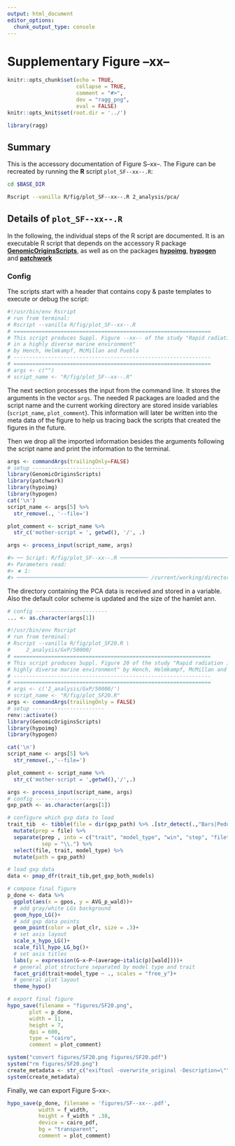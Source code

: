 ```yaml
---
output: html_document
editor_options:
  chunk_output_type: console
---
```

# Supplementary Figure --xx--

```r
knitr::opts_chunk$set(echo = TRUE,
                      collapse = TRUE,
                      comment = "#>",
                      dev = "ragg_png",
                      eval = FALSE)
knitr::opts_knit$set(root.dir = '../')

library(ragg)
```

## Summary

This is the accessory documentation of Figure S--xx--.
The Figure can be recreated by running the **R** script `plot_SF--xx--.R`:

```sh
cd $BASE_DIR

Rscript --vanilla R/fig/plot_SF--xx--.R 2_analysis/pca/

```

## Details of `plot_SF--xx--.R`

In the following, the individual steps of the R script are documented.
It is an executable R script that depends on the accessory R package [**GenomicOriginsScripts**](https://k-hench.github.io/GenomicOriginsScripts), as well as on the packages [**hypoimg**](https://k-hench.github.io/hypoimg), [**hypogen**](https://k-hench.github.io/hypogen) and [**patchwork**](https://patchwork.data-imaginist.com/)

### Config

The scripts start with a header that contains copy & paste templates to execute or debug the script:

```r
#!/usr/bin/env Rscript
# run from terminal:
# Rscript --vanilla R/fig/plot_SF--xx--.R
# ===============================================================
# This script produces Suppl. Figure --xx-- of the study "Rapid radiation
# in a highly diverse marine environment"
# by Hench, Helmkampf, McMillan and Puebla
# ---------------------------------------------------------------
# ===============================================================
# args <- c("")
# script_name <- "R/fig/plot_SF--xx--.R"
```

The next section processes the input from the command line.
It stores the arguments in the vector `args`.
The needed R packages are loaded and the script name and the current working directory are stored inside variables (`script_name`, `plot_comment`).
This information will later be written into the meta data of the figure to help us tracing back the scripts that created the figures in the future.

Then we drop all the imported information besides the arguments following the script name and print the information to the terminal.

```r
args <- commandArgs(trailingOnly=FALSE)
# setup -----------------------
library(GenomicOriginsScripts)
library(patchwork)
library(hypoimg)
library(hypogen)
cat('\n')
script_name <- args[5] %>%
  str_remove(., '--file=')

plot_comment <- script_name %>%
  str_c('mother-script = ', getwd(), '/', .)

args <- process_input(script_name, args)
```

```r
#> ── Script: R/fig/plot_SF--xx--.R ────────────────────────────────────────────
#> Parameters read:
#> ★ 1:
#> ────────────────────────────────────────── /current/working/directory ──
```

The directory containing the PCA data is received and stored in a variable.
Also the default color scheme is updated and the size of the hamlet ann.

```r
# config -----------------------
... <- as.character(args[1])
```


```r
#!/usr/bin/env Rscript
# run from terminal:
# Rscript --vanilla R/fig/plot_SF20.R \
#     2_analysis/GxP/50000/
# ===============================================================
# This script produces Suppl. Figure 20 of the study "Rapid radiation in a
# highly diverse marine environment" by Hench, Helmkampf, McMillan and Puebla
# ---------------------------------------------------------------
# ===============================================================
# args <- c('2_analysis/GxP/50000/')
# script_name <- "R/fig/plot_SF20.R"
args <- commandArgs(trailingOnly = FALSE)
# setup -----------------------
renv::activate()
library(GenomicOriginsScripts)
library(hypoimg)
library(hypogen)

cat('\n')
script_name <- args[5] %>%
  str_remove(.,'--file=')

plot_comment <- script_name %>%
  str_c('mother-script = ',getwd(),'/',.)

args <- process_input(script_name, args)
# config -----------------------
gxp_path <- as.character(args[1])

# configure which gxp data to load
trait_tib  <- tibble(file = dir(gxp_path) %>% .[str_detect(.,"Bars|Peduncle|Snout")]) %>%
  mutate(prep = file) %>%
  separate(prep , into = c("trait", "model_type", "win", "step", "filetype", "zip"),
           sep = "\\.") %>%
  select(file, trait, model_type) %>%
  mutate(path = gxp_path)

# load gxp data
data <- pmap_dfr(trait_tib,get_gxp_both_models)

# compose final figure
p_done <- data %>%
  ggplot(aes(x = gpos, y = AVG_p_wald))+
  # add gray/white LGs background
  geom_hypo_LG()+
  # add gxp data points
  geom_point(color = plot_clr, size = .3)+
  # set axis layout
  scale_x_hypo_LG()+
  scale_fill_hypo_LG_bg()+
  # set axis titles
  labs(y = expression(G~x~P~(average~italic(p)[wald])))+
  # general plot structure separated by model type and trait
  facet_grid(trait+model_type ~ ., scales = "free_y")+
  # general plot layout
  theme_hypo()

# export final figure
hypo_save(filename = "figures/SF20.png",
       plot = p_done,
       width = 11,
       height = 7,
       dpi = 600,
       type = "cairo",
       comment = plot_comment)

system("convert figures/SF20.png figures/SF20.pdf")
system("rm figures/SF20.png")
create_metadata <- str_c("exiftool -overwrite_original -Description=\"", plot_comment, "\" figures/SF20.pdf")
system(create_metadata)
```

Finally, we can export Figure S--xx--.

```r
hypo_save(p_done, filename = 'figures/SF--xx--.pdf',
          width = f_width,
          height = f_width * .38,
          device = cairo_pdf,
          bg = "transparent",
          comment = plot_comment)
```
